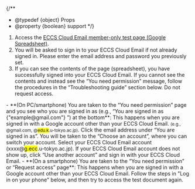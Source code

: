
{/**
  * @typedef {object} Props
  * @property {boolean} support
  */}

1. Access the [ECCS Cloud Email member-only test page (Google Spreadsheet)](https://docs.google.com/spreadsheets/d/1o0DXZHf-b7kN3S6sagM_fXf-kOfHsHWO-3q5opnKXDQ/edit?usp=sharing).
2. You will be asked to sign in to your ECCS Cloud Email if not already signed in. Please enter the email address and password you previously set.
3. If you can see the contents of the page (spreadsheet), you have successfully signed into your ECCS Cloud Email. If you cannot see the contents and instead see the “You need permission” message, follow the procedures in the “Troubleshooting guide” section below. Do not request access.

<Help lang="en" support={props.support} open>
  - **(On PC/smartphone) You are taken to the “You need permission” page and you see who you are signed in as (e.g., “You are signed in as {"example@gmail.com"} ”) at the bottom**: This happens when you are signed in with a Google account other than your ECCS Cloud Email. <small>(e.g., @gmail.com, @<em style="font-style: normal; background-color: yellow;">edu.k</em>.u-tokyo.ac.jp)</small>. Click the email address under “You are signed in as”. You will be taken to the “Choose an account”, where you can switch your account. Select your ECCS Cloud Email account (xxxx@<em style="font-style: normal; background-color: yellow;">g.ecc</em>.u-tokyo.ac.jp). If your ECCS Cloud Email account does not show up, click “Use another account” and sign in with your ECCS Cloud Email.
  - **(On a smartphone) You are taken to the “You need permission” or “Request access” page**: This happens when you are signed in with a Google account other than your ECCS Cloud Email. Follow the steps in "Log in on your phone" below, and then try to access the test document again.
</Help>
